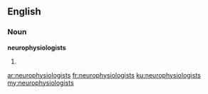 ==English==

===Noun===
'''neurophysiologists'''

# {{plural of|[[neurophysiologist]]}}

[[ar:neurophysiologists]]
[[fr:neurophysiologists]]
[[ku:neurophysiologists]]
[[my:neurophysiologists]]